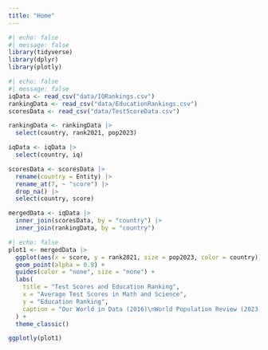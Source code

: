 ```yaml
---
title: "Home"
---
```


```r
#| echo: false
#| message: false
library(tidyverse)
library(dplyr)
library(plotly)
```

```r
#| echo: false
#| message: false
iqData <- read_csv("data/IQRankings.csv")
rankingData <- read_csv("data/EducationRankings.csv")
scoresData <- read_csv("data/TestScoreData.csv")

rankingData <- rankingData |>
  select(country, rank2021, pop2023)

iqData <- iqData |>
  select(country, iq)

scoresData <- scoresData |>
  rename(country = Entity) |>
  rename_at(7, ~ "score") |>
  drop_na() |>
  select(country, score)

mergedData <- iqData |>
  inner_join(scoresData, by = "country") |>
  inner_join(rankingData, by = "country")
```

```r
#| echo: false
plot1 <- mergedData |>
  ggplot(aes(x = score, y = rank2021, size = pop2023, color = country)) +
  geom_point(alpha = 0.9) +
  guides(color = "none", size = "none") +
  labs(
    title = "Test Scores and Education Ranking",
    x = "Average Test Scores in Math and Science",
    y = "Education Ranking",
    caption = "Our World in Data (2016)\nWorld Population Review (2023)"
  ) +
  theme_classic()

ggplotly(plot1)
```